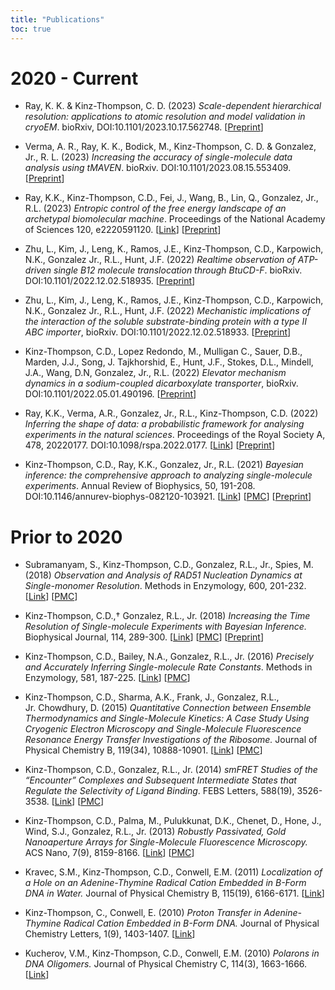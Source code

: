 ```yaml
---
title: "Publications"
toc: true
---
```



# 2020 - Current


* Ray, K. K. & Kinz-Thompson, C. D. (2023) *Scale-dependent hierarchical resolution: applications to atomic resolution and model validation in cryoEM*. bioRxiv, DOI:10.1101/2023.10.17.562748.
\[[Preprint](https://www.biorxiv.org/content/10.1101/2023.10.17.562748v1)\]

* Verma, A. R., Ray, K. K., Bodick, M., Kinz-Thompson, C. D. & Gonzalez, Jr., R. L. (2023) *Increasing the accuracy of single-molecule data analysis using tMAVEN*. bioRxiv. DOI:10.1101/2023.08.15.553409.
\[[Preprint](https://www.biorxiv.org/content/10.1101/2023.08.15.553409v1)\]

* Ray, K.K., Kinz-Thompson, C.D., Fei, J., Wang, B., Lin, Q., Gonzalez, Jr., R.L. (2023) *Entropic control of the free energy landscape of an archetypal biomolecular machine*. Proceedings of the National Academy of Sciences 120, e2220591120. 
\[[Link](https://www.pnas.org/doi/10.1073/pnas.2220591120)\]
\[[Preprint](https://www.biorxiv.org/content/10.1101/2022.10.03.510626v2)\]

* Zhu, L., Kim, J., Leng, K., Ramos, J.E., Kinz-Thompson, C.D., Karpowich, N.K., Gonzalez Jr., R.L., Hunt, J.F. (2022) *Realtime observation of ATP-driven single B12 molecule translocation through BtuCD-F*. bioRxiv. DOI:10.1101/2022.12.02.518935. 
\[[Preprint](https://www.biorxiv.org/content/10.1101/2022.12.02.518935v1)\]

* Zhu, L., Kim, J., Leng, K., Ramos, J.E., Kinz-Thompson, C.D., Karpowich, N.K., Gonzalez Jr., R.L., Hunt, J.F. (2022) *Mechanistic implications of the interaction of the soluble substrate-binding protein with a type II ABC importer*, bioRxiv. DOI:10.1101/2022.12.02.518933.
\[[Preprint](https://www.biorxiv.org/content/10.1101/2022.12.02.518933v1)\]

* Kinz-Thompson, C.D., Lopez Redondo, M., Mulligan C., Sauer, D.B., Marden, J.J., Song, J. Tajkhorshid, E., Hunt, J.F., Stokes, D.L., Mindell, J.A., Wang, D.N, Gonzalez, Jr., R.L. (2022) *Elevator mechanism dynamics in a sodium-coupled dicarboxylate transporter*, bioRxiv. DOI:10.1101/2022.05.01.490196.
\[[Preprint](https://www.biorxiv.org/content/10.1101/2022.05.01.490196v2)\]

* Ray, K.K., Verma, A.R., Gonzalez, Jr., R.L., Kinz-Thompson, C.D. (2022) *Inferring the shape of data: a probabilistic framework for analysing experiments in the natural sciences*. Proceedings of the Royal Society A, 478, 20220177. DOI:10.1098/rspa.2022.0177. 
\[[Link](https://royalsocietypublishing.org/doi/full/10.1098/rspa.2022.0177)\]
\[[Preprint](https://arxiv.org/abs/2109.12462)\]

* Kinz-Thompson, C.D., Ray, K.K., Gonzalez, Jr., R.L. (2021) *Bayesian inference: the comprehensive approach to analyzing single-molecule experiments*. Annual Review of Biophysics, 50, 191-208. DOI:10.1146/annurev-biophys-082120-103921.
\[[Link](https://www.annualreviews.org/doi/abs/10.1146/annurev-biophys-082120-103921)\]
\[[PMC](https://www.ncbi.nlm.nih.gov/pmc/articles/PMC8238404/)\]
\[[Preprint](https://www.biorxiv.org/content/10.1101/2020.10.23.353110v1)\]

# Prior to 2020

* Subramanyam, S., Kinz-Thompson, C.D., Gonzalez, R.L., Jr., Spies, M. (2018) *Observation and Analysis of RAD51 Nucleation Dynamics at Single-monomer Resolution*. Methods in Enzymology, 600, 201-232. \[[Link](https://www.sciencedirect.com/science/article/pii/S007668791730383X)\] \[[PMC](https://www.ncbi.nlm.nih.gov/pmc/articles/PMC6033278/)\]

* Kinz-Thompson, C.D.,† Gonzalez, R.L., Jr. (2018) *Increasing the Time Resolution of Single-molecule Experiments with Bayesian Inference.* Biophysical Journal, 114, 289-300. \[[Link](https://www.sciencedirect.com/science/article/pii/S0006349517349731)\] \[[PMC](https://www.ncbi.nlm.nih.gov/pmc/articles/PMC5984981/)\] \[[Preprint](https://www.biorxiv.org/content/10.1101/099648v3)\]

* Kinz-Thompson, C.D., Bailey, N.A., Gonzalez, R.L., Jr. (2016) *Precisely and Accurately Inferring Single-molecule Rate Constants*. Methods in Enzymology, 581, 187-225. \[[Link](https://www.ncbi.nlm.nih.gov/pmc/articles/PMC5746875/)\] \[[PMC](https://www.ncbi.nlm.nih.gov/pmc/articles/PMC5746875/)\]

* Kinz-Thompson, C.D., Sharma, A.K., Frank, J., Gonzalez, R.L., Jr. Chowdhury, D. (2015) *Quantitative Connection between Ensemble Thermodynamics and Single-Molecule Kinetics: A Case Study Using Cryogenic Electron Microscopy and Single-Molecule Fluorescence Resonance Energy Transfer Investigations of the Ribosome.* Journal of Physical Chemistry B, 119(34), 10888-10901. \[[Link](https://pubs.acs.org/doi/10.1021/jp5128805)\] \[[PMC](https://www.ncbi.nlm.nih.gov/pmc/articles/PMC4552622/)\]

* Kinz-Thompson, C.D., Gonzalez, R.L., Jr. (2014) *smFRET Studies of the “Encounter” Complexes and Subsequent Intermediate States that Regulate the Selectivity of Ligand Binding*. FEBS Letters, 588(19), 3526-3538. \[[Link](https://febs.onlinelibrary.wiley.com/doi/10.1016/j.febslet.2014.07.013)\] \[[PMC](https://www.ncbi.nlm.nih.gov/pmc/articles/PMC4779314/)\]

* Kinz-Thompson, C.D., Palma, M., Pulukkunat, D.K., Chenet, D., Hone, J., Wind, S.J., Gonzalez, R.L., Jr. (2013) *Robustly Passivated, Gold Nanoaperture Arrays for Single-Molecule Fluorescence Microscopy.* ACS Nano, 7(9), 8159-8166. \[[Link](https://pubs.acs.org/doi/10.1021/nn403447s)\] \[[PMC](https://www.ncbi.nlm.nih.gov/pmc/articles/PMC4748375/)\]

* Kravec, S.M., Kinz-Thompson, C.D., Conwell, E.M. (2011) *Localization of a Hole on an Adenine-Thymine Radical Cation Embedded in B-Form DNA in Water.* Journal of Physical Chemistry B, 115(19), 6166-6171. \[[Link](https://pubs.acs.org/doi/10.1021/jp110062y)\]

* Kinz-Thompson, C., Conwell, E. (2010) *Proton Transfer in Adenine-Thymine Radical Cation Embedded in B-Form DNA. *Journal of Physical Chemistry Letters, 1(9), 1403-1407. \[[Link](https://pubs.acs.org/doi/10.1021/jz100214h)\]

* Kucherov, V.M., Kinz-Thompson, C.D., Conwell, E.M. (2010) *Polarons in DNA Oligomers.* Journal of Physical Chemistry C, 114(3), 1663-1666. \[[Link](https://pubs.acs.org/doi/10.1021/jp908809t)\]
